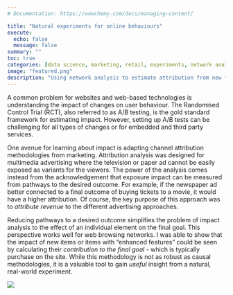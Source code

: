 ```yaml
---
# Documentation: https://wowchemy.com/docs/managing-content/

title: "Natural experiments for online behaviours"
execute:
  echo: false
  message: false
summary: ""
toc: true
categories: [data science, marketing, retail, experiments, network analysis, behaviour analysis]
image: "featured.png"
description: "Using network analysis to estimate attribution from new features in retail."
---
```


A common problem for websites and web-based technologies is understanding the impact of changes on user behaviour. The Randomised Control Trial (RCT), also referred to as A/B testing, is the gold standard framework for estimating impact. However, setting up A/B tests can be challenging for all types of changes or for embedded  and third party services. 

One avenue for learning about impact is adapting channel attribution methodologies from marketing. Attribution analysis was designed for multimedia advertising where the television or paper ad cannot be easily exposed as variants for the viewers. The power of the analysis comes instead from the acknowledgement that exposure impact can be measured from pathways to the desired outcome. For example, if the newspaper ad better connected to a final outcome of buying tickets to a movie, it would have a higher attribution. Of course, the key purpose of this approach was to _attribute revenue_ to the different advertising approaches. 

Reducing pathways to a desired outcome simplifies the problem of impact analysis to the effect of an individual element on the final goal. This perspective works well for web browsing networks. I was able to show that the impact of new items or items with "enhanced features" could be seen by calculating their _contribution to the final goal_ - which is typically purchase on the site. While this methodology is not as robust as causal methodologies, it is a valuable tool to gain _useful_ insight from a natural, real-world experiment. 

![](description-method.png)

